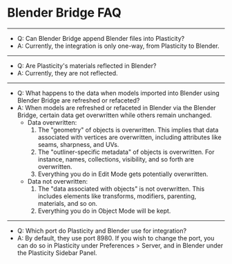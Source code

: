 # Blender Bridge FAQ

----
- Q: Can Blender Bridge append Blender files into Plasticity?
- A: Currently, the integration is only one-way, from Plasticity to Blender.
----
- Q: Are Plasticity's materials reflected in Blender?
- A: Currently, they are not reflected.
----
- Q: What happens to the data when models imported into Blender using Blender Bridge are refreshed or refaceted?
- A: When models are refreshed or refaceted in Blender via the Blender Bridge, certain data get overwritten while others remain unchanged.
    - Data overwritten:
        1. The "geometry" of objects is overwritten. This implies that data associated with vertices are overwritten, including attributes like seams, sharpness, and UVs.
        2. The "outliner-specific metadata" of objects is overwritten. For instance, names, collections, visibility, and so forth are overwritten.
        3. Everything you do in Edit Mode gets potentially overwritten.
    - Data not overwritten:
        1. The "data associated with objects" is not overwritten. This includes elements like transforms, modifiers, parenting, materials, and so on.
        2. Everything you do in Object Mode will be kept.
----
- Q: Which port do Plasticity and Blender use for integration?
- A: By default, they use port 8980. If you wish to change the port, you can do so in Plasticity under Preferences > Server, and in Blender under the Plasticity Sidebar Panel.


